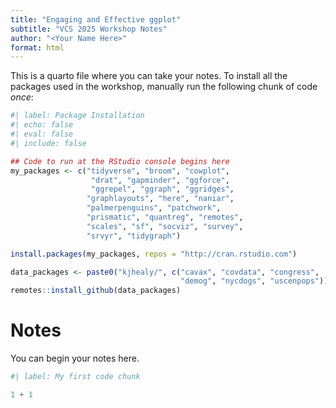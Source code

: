 ```yaml
---
title: "Engaging and Effective ggplot"
subtitle: "VCS 2025 Workshop Notes"
author: "<Your Name Here>"
format: html
---
```


This is a quarto file where you can take your notes. To install all the packages used in the workshop, manually run the following chunk of code _once_:

```r
#| label: Package Installation
#| echo: false
#| eval: false
#| include: false

## Code to run at the RStudio console begins here
my_packages <- c("tidyverse", "broom", "cowplot", 
                  "drat", "gapminder", "ggforce", 
                  "ggrepel", "ggraph", "ggridges", 
                 "graphlayouts", "here", "naniar", 
                 "palmerpenguins", "patchwork", 
                 "prismatic", "quantreg", "remotes",
                 "scales", "sf", "socviz", "survey", 
                 "srvyr", "tidygraph")

install.packages(my_packages, repos = "http://cran.rstudio.com")

data_packages <- paste0("kjhealy/", c("cavax", "covdata", "congress", 
                                      "demog", "nycdogs", "uscenpops"))
remotes::install_github(data_packages)

```


# Notes

You can begin your notes here. 

```r
#| label: My first code chunk

1 + 1

```


